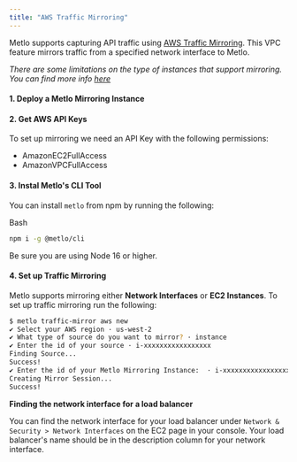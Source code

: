 ```yaml
---
title: "AWS Traffic Mirroring"
---
```


Metlo supports capturing API traffic using
[AWS Traffic Mirroring](https://docs.aws.amazon.com/vpc/latest/mirroring/what-is-traffic-mirroring.html).
This VPC feature mirrors traffic from a specified network interface to Metlo.

_There are some limitations on the type of instances that support mirroring. You
can find more info
[here](https://aws.amazon.com/about-aws/whats-new/2021/02/amazon-vpc-traffic-mirroring-supported-select-non-nitro-instance-types/)_

#### 1. Deploy a Metlo Mirroring Instance

<CardGroup>
  <Card title="us-west-1" href="https://backend.metlo.com/traffic-mirror/aws?region=us-west-1"></Card>
  <Card title="us-west-2" href="https://backend.metlo.com/traffic-mirror/aws?region=us-west-2"></Card>
  <Card title="us-east-1" href="https://backend.metlo.com/traffic-mirror/aws?region=us-east-1"></Card>
  <Card title="us-east-2" href="https://backend.metlo.com/traffic-mirror/aws?region=us-east-2"></Card>
</CardGroup>

#### 2. Get AWS API Keys

To set up mirroring we need an API Key with the following permissions:

- AmazonEC2FullAccess
- AmazonVPCFullAccess

#### 3. Instal Metlo's CLI Tool

You can install `metlo` from npm by running the following:

Bash

```bash Bash
npm i -g @metlo/cli
```

<Note>Be sure you are using Node 16 or higher.</Note>

#### 4. Set up Traffic Mirroring

Metlo supports mirroring either **Network Interfaces** or **EC2 Instances**. To
set up traffic mirroring run the following:

```bash Bash
$ metlo traffic-mirror aws new
✔ Select your AWS region · us-west-2
✔ What type of source do you want to mirror? · instance
✔ Enter the id of your source · i-xxxxxxxxxxxxxxxxx
Finding Source...
Success!
✔ Enter the id of your Metlo Mirroring Instance:  · i-xxxxxxxxxxxxxxxxx
Creating Mirror Session...
Success!
```

**Finding the network interface for a load balancer**

You can find the network interface for your load balancer under
`Network & Security > Network Interfaces` on the EC2 page in your console. Your
load balancer's name should be in the description column for your network
interface.
